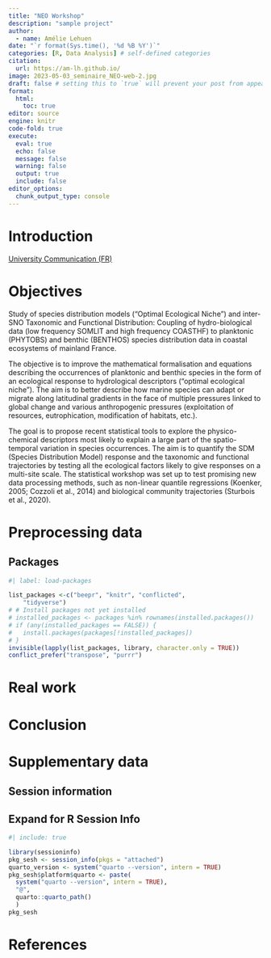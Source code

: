 ```yaml
---
title: "NEO Workshop"
description: "sample project"
author:
  - name: Amélie Lehuen
date: "`r format(Sys.time(), '%d %B %Y')`"
categories: [R, Data Analysis] # self-defined categories
citation: 
  url: https://am-lh.github.io/ 
image: 2023-05-03_seminaire_NEO-web-2.jpg
draft: false # setting this to `true` will prevent your post from appearing on your listing page until you're ready!
format: 
  html: 
    toc: true
editor: source
engine: knitr
code-fold: true
execute:
  eval: true
  echo: false
  message: false
  warning: false
  output: true
  include: false
editor_options: 
  chunk_output_type: console
---
```



# Introduction

[University Communication (FR)](./Manuscripts/Site Unicaen.pdf)

# Objectives

Study of species distribution models ("Optimal Ecological Niche") and inter-SNO Taxonomic and Functional Distribution: Coupling of hydro-biological data (low frequency SOMLIT and high frequency COASTHF) to planktonic (PHYTOBS) and benthic (BENTHOS) species distribution data in coastal ecosystems of mainland France.

The objective is to improve the mathematical formalisation and equations describing the occurrences of planktonic and benthic species in the form of an ecological response to hydrological descriptors ("optimal ecological niche"). The aim is to better describe how marine species can adapt or migrate along latitudinal gradients in the face of multiple pressures linked to global change and various anthropogenic pressures (exploitation of resources, eutrophication, modification of habitats, etc.).

The goal is to propose recent statistical tools to explore the physico-chemical descriptors most likely to explain a large part of the spatio-temporal variation in species occurrences. The aim is to quantify the SDM (Species Distribution Model) response and the taxonomic and functional trajectories by testing all the ecological factors likely to give responses on a multi-site scale. 
The statistical workshop was set up to test promising new data processing methods, such as non-linear quantile regressions (Koenker, 2005; Cozzoli et al., 2014) and biological community trajectories (Sturbois et al., 2020).

# Preprocessing data
## Packages
```r
#| label: load-packages

list_packages <-c("beepr", "knitr", "conflicted", 
    "tidyverse")
# # Install packages not yet installed
# installed_packages <- packages %in% rownames(installed.packages())
# if (any(installed_packages == FALSE)) {
#   install.packages(packages[!installed_packages])
# }
invisible(lapply(list_packages, library, character.only = TRUE))
conflict_prefer("transpose", "purrr")

```


# Real work

# Conclusion
# Supplementary data

## Session information

::: {.callout-tip collapse="true"}
## Expand for R Session Info

```r
#| include: true

library(sessioninfo)
pkg_sesh <- session_info(pkgs = "attached")
quarto_version <- system("quarto --version", intern = TRUE)
pkg_sesh$platform$quarto <- paste(
  system("quarto --version", intern = TRUE),
  "@",
  quarto::quarto_path()
  )
pkg_sesh
```
:::

# References {.unnumbered}
